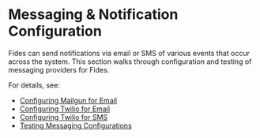 
# Messaging & Notification Configuration

Fides can send notifications via email or SMS of various events that occur across the system. This section walks through configuration and testing of messaging providers for Fides.

For details, see:

* [Configuring Mailgun for Email](mailgun-email)
* [Configuring Twilio for Email](twilio-email)
* [Configuring Twilio for SMS](twilio-sms)
* [Testing Messaging Configurations](testing-messaging-configurations)


